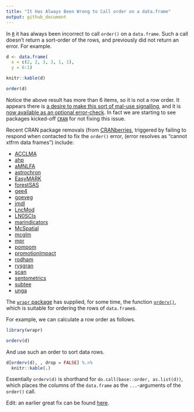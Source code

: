 ```yaml
---
title: "It Has Always Been Wrong to Call order on a data.frame"
output: github_document
---
```


In [`R`](https://www.r-project.org) it has always been incorrect to call `order()` on a `data.frame`. Such a call doesn't return a sort-order of the rows, and previously did not return an error. For example.

```r
d <- data.frame(
  x = c(2, 2, 3, 3, 1, 1), 
  y = 6:1)

knitr::kable(d)
```

```r
order(d)
```

Notice the above result has more than 6 items, so it is not a row order. It appears there is [a desire to make this sort of mal-use signalling](https://stat.ethz.ch/pipermail/r-devel/2020-May/079500.html), and it is [now available as an optional error-check](https://stat.ethz.ch/pipermail/r-package-devel/2021q1/006551.html). In fact we are starting to see packages kicked-off [`CRAN`](https://cran.r-project.org) for not fixing this issue. 

Recent CRAN package removals (from [CRANberries](https://dirk.eddelbuettel.com/cranberries/cran/removed/), triggered by failing to respond when contacted to fix the `order()` error, (error resolves as "cannot xtfrm data frames") include:

  * [ACCLMA](https://cran-archive.r-project.org/web/checks/2021/2021-02-05_check_results_ACCLMA.html)
  * [ahp](https://cran-archive.r-project.org/web/checks/2021/2021-02-05_check_results_ahp.html)
  * [aMNLFA](https://cran-archive.r-project.org/web/checks/2021/2021-02-05_check_results_aMNLFA.html)
  * [astrochron](https://cran-archive.r-project.org/web/checks/2021/2021-02-05_check_results_astrochron.html)
  * [EasyMARK](https://cran-archive.r-project.org/web/checks/2021/2021-02-05_check_results_EasyMARK.html)
  * [forestSAS](https://cran-archive.r-project.org/web/checks/2021/2021-02-05_check_results_forestSAS.html)
  * [gee4](https://cran-archive.r-project.org/web/checks/2021/2021-02-05_check_results_gee4.html)
  * [goeveg](https://cran-archive.r-project.org/web/checks/2021/2021-02-05_check_results_goeveg.html)
  * [jmdl](https://cran-archive.r-project.org/web/checks/2021/2021-02-05_check_results_jmdl.html)
  * [LncMod](https://cran-archive.r-project.org/web/checks/2021/2021-02-05_check_results_LncMod.html)
  * [LN0SCIs](https://cran-archive.r-project.org/web/checks/2021/2021-02-05_check_results_LN0SCIs.html)
  * [marindicators](https://cran-archive.r-project.org/web/checks/2021/2021-02-05_check_results_marindicators.html)
  * [McSpatial](https://cran-archive.r-project.org/web/checks/2021/2021-02-05_check_results_McSpatial.html)
  * [mcglm](https://cran-archive.r-project.org/web/checks/2021/2021-02-05_check_results_mcglm.html)
  * [mpr](https://cran-archive.r-project.org/web/checks/2021/2021-02-05_check_results_mpr.html)
  * [pompom](https://cran-archive.r-project.org/web/checks/2021/2021-02-05_check_results_pompom.html)
  * [promotionImpact](https://cran-archive.r-project.org/web/checks/2021/2021-02-05_check_results_promotionImpact.html)
  * [rodham](https://cran-archive.r-project.org/web/checks/2021/2021-02-05_check_results_rodham.html)
  * [rysgran](https://cran-archive.r-project.org/web/checks/2021/2021-02-05_check_results_rysgran.html)
  * [scan](https://cran-archive.r-project.org/web/checks/2021/2021-02-05_check_results_scan.html)
  * [sentometrics](https://cran-archive.r-project.org/web/checks/2021/2021-02-05_check_results_sentometrics.html)
  * [subtee](https://cran-archive.r-project.org/web/checks/2021/2021-02-05_check_results_subtee.html)
  * [unga](https://cran-archive.r-project.org/web/checks/2021/2021-02-05_check_results_unga.html)
  

The [`wrapr` package](https://github.com/WinVector/wrapr) has supplied, for some time, the function [`orderv()`](https://winvector.github.io/wrapr/reference/orderv.html), which is suitable for ordering the rows of `data.frame`s.

For example, we can calculate a row order as follows.

```r
library(wrapr)

orderv(d)
```

And use such an order to sort data rows.

```r
d[orderv(d), , drop = FALSE] %.>%
  knitr::kable(.)
```

Essentially `orderv(d)` is shorthand for `do.call(base::order, as.list(d))`, which places the columns of the `data.frame` as the `...`-arguments of the `order()` call.


Edit: an earlier great fix can be found <a href="http://www.markvanderloo.eu/yaRb/2014/08/15/sort-data-frame/">here</a>.



